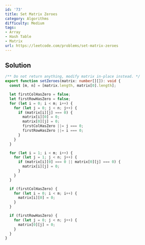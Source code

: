 ```yaml
---
id: '73'
title: Set Matrix Zeroes
category: Algorithms
difficulty: Medium
tags:
- Array
- Hash Table
- Matrix
url: https://leetcode.com/problems/set-matrix-zeroes
---
```


## Solution

```typescript filename="solution.ts" copy
/** Do not return anything, modify matrix in-place instead. */
export function setZeroes(matrix: number[][]): void {
  const [m, n] = [matrix.length, matrix[0].length];

  let firstColHasZero = false;
  let firstRowHasZero = false;
  for (let i = 0; i < m; i++) {
    for (let j = 0; j < n; j++) {
      if (matrix[i][j] === 0) {
        matrix[i][0] = 0;
        matrix[0][j] = 0;
        firstColHasZero ||= j === 0;
        firstRowHasZero ||= i === 0;
      }
    }
  }

  for (let i = 1; i < m; i++) {
    for (let j = 1; j < n; j++) {
      if (matrix[i][0] === 0 || matrix[0][j] === 0) {
        matrix[i][j] = 0;
      }
    }
  }

  if (firstColHasZero) {
    for (let i = 0; i < m; i++) {
      matrix[i][0] = 0;
    }
  }

  if (firstRowHasZero) {
    for (let j = 0; j < n; j++) {
      matrix[0][j] = 0;
    }
  }
}
```

